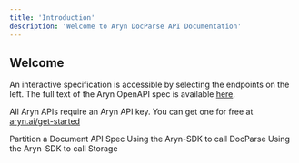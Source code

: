 ```yaml
---
title: 'Introduction'
description: 'Welcome to Aryn DocParse API Documentation'
---
```


## Welcome

An interactive specification is accessible by selecting the endpoints on the left. The full text of the Aryn OpenAPI
spec is available [here](https://github.com/aryn-ai/docs/blob/main/api-reference/openapi.yaml).

All Aryn APIs require an Aryn API key. You can get one for free at [aryn.ai/get-started](https://www.aryn.ai/get-started)

<CardGroup cols={2}>
  <Card
    title="Partition Document"
    icon="play"
    href="./endpoint/docparse/partition"
  >
    Partition a Document API Spec
  </Card>
  <Card
    title="Aryn-SDK CLI Reference"
    icon="rectangle-terminal"
    href="/sdk-reference/partition"
  >
    Using the Aryn-SDK to call DocParse
  </Card>
  <Card
    title="Aryn-SDK CLI Reference"
    icon="rectangle-terminal"
    href="/sdk-reference/storage"
  >
    Using the Aryn-SDK to call Storage
  </Card>
</CardGroup>
